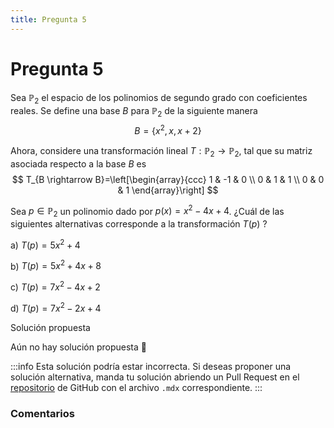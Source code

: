 ```yaml
---
title: Pregunta 5
---
```



# Pregunta 5

Sea $\mathbb{P}_2$ el espacio de los polinomios de segundo grado con coeficientes reales. Se define una base $B$ para $\mathbb{P}_2$ de la siguiente manera
$$
B=\left\{x^2, x, x+2\right\}
$$

Ahora, considere una transformación lineal $T: \mathbb{P}_2 \rightarrow \mathbb{P}_2$, tal que su matriz asociada respecto a la base $B$ es
$$
T_{B \rightarrow B}=\left[\begin{array}{ccc}
1 & -1 & 0 \\
0 & 1 & 1 \\
0 & 0 & 1
\end{array}\right]
$$

Sea $p \in \mathbb{P}_2$ un polinomio dado por $p(x)=x^2-4 x+4$. ¿Cuál de las siguientes alternativas corresponde a la transformación $T(p)$ ?

a) $T(p)=5 x^2+4$

b) $T(p)=5 x^2+4 x+8$

c) $T(p)=7 x^2-4 x+2$

d) $T(p)=7 x^2-2 x+4$

<MDXDetails>
<summary>Solución propuesta</summary>

Aún no hay solución propuesta 🥲

:::info
Esta solución podría estar incorrecta. Si deseas proponer una solución alternativa, manda tu solución abriendo
un Pull Request en el [repositorio](https://github.com/crow-rojas/apuntes-fundamentals/pulls) de GitHub con el archivo
`.mdx` correspondiente.
:::

</MDXDetails>

### Comentarios

<Disqus
  url="https://crow-rojas.github.io/apuntes-fundamentals/docs/mathematics/linear-algebra/exercises/2018-2/p05"
  identifier="docs/mathematics/linear-algebra/exercises/2018-2/p05"
  title="2018-2 Álgebra Lineal - Pregunta 05"
/>

